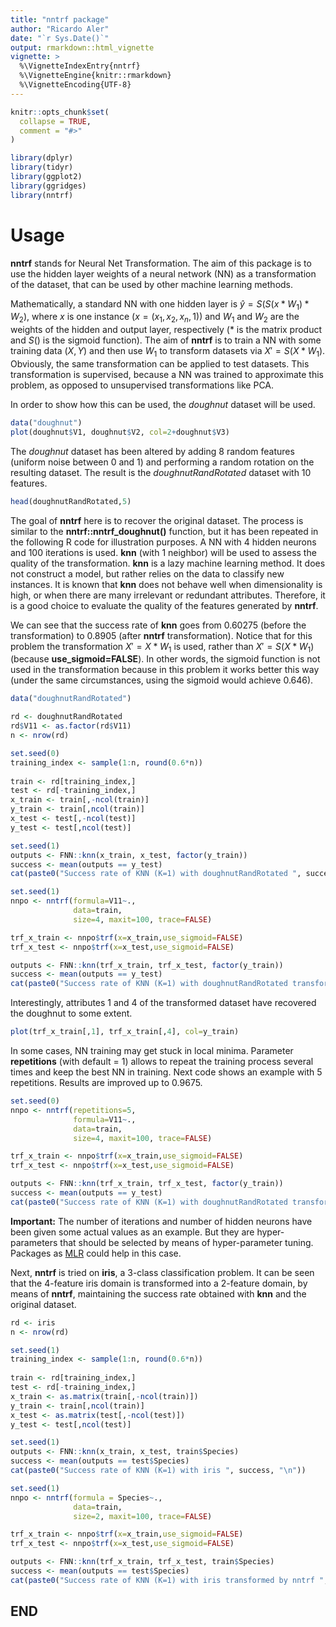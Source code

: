 ```yaml
---
title: "nntrf package"
author: "Ricardo Aler"
date: "`r Sys.Date()`"
output: rmarkdown::html_vignette
vignette: >
  %\VignetteIndexEntry{nntrf}
  %\VignetteEngine{knitr::rmarkdown}
  %\VignetteEncoding{UTF-8}
---
```


```r
knitr::opts_chunk$set(
  collapse = TRUE,
  comment = "#>"
)
```

```r
library(dplyr)
library(tidyr)
library(ggplot2)
library(ggridges)
library(nntrf)
```

# Usage

**nntrf** stands for Neural Net Transformation. The aim of this package is to use the hidden layer weights of a neural network (NN) as a transformation of the dataset, that can be used by other machine learning methods. 

Mathematically, a standard NN with one hidden layer is $\hat{y} = S(S(x*W_1)*W_2)$, where $x$ is one instance ($x = (x_1, x_2, x_n, 1)$) and $W_1$ and $W_2$ are the weights of the hidden and output layer, respectively ($*$ is the matrix product and $S()$ is the sigmoid function). The aim of **nntrf** is to train a NN with some training data $(X,Y)$ and then use $W_1$ to transform datasets via $X' = S(X*W_1)$. Obviously, the same transformation can be applied to test datasets. This transformation is supervised, because a NN was trained to approximate this problem, as opposed to unsupervised transformations like PCA.

In order to show how this can be used, the *doughnut* dataset will be used.

```r
data("doughnut")
plot(doughnut$V1, doughnut$V2, col=2+doughnut$V3)
```

The *doughnut* dataset has been altered by adding 8 random features (uniform noise between 0 and 1) and performing a random rotation on the resulting dataset. The result is the *doughnutRandRotated* dataset with 10 features. 

```r
head(doughnutRandRotated,5)
```

The goal of **nntrf** here is to recover the original dataset. The process is similar to the **nntrf::nntrf_doughnut()** function, but it has been repeated in the following R code for illustration purposes. A NN with 4 hidden neurons and 100 iterations is used. **knn** (with 1 neighbor) will be used to assess the quality of the transformation. **knn** is a lazy machine learning method. It does not construct a model, but rather relies on the data to classify new instances. It is known that **knn** does not behave well when dimensionality is high, or when there are many irrelevant or redundant attributes. Therefore, it is a good choice to evaluate the quality of the features generated by **nntrf**. 

We can see that the success rate of **knn** goes from 0.60275 (before the transformation) to 0.8905 (after **nntrf** transformation). Notice that for this problem the transformation $X' = X*W_1$ is used, rather than $X' = S(X*W_1)$ (because **use_sigmoid=FALSE**). In other words, the sigmoid function is not used in the transformation because in this problem it works better this way (under the same circumstances, using the sigmoid would achieve 0.646).


```r
data("doughnutRandRotated")

rd <- doughnutRandRotated
rd$V11 <- as.factor(rd$V11)
n <- nrow(rd)

set.seed(0)
training_index <- sample(1:n, round(0.6*n))
  
train <- rd[training_index,]
test <- rd[-training_index,]
x_train <- train[,-ncol(train)]
y_train <- train[,ncol(train)]
x_test <- test[,-ncol(test)]
y_test <- test[,ncol(test)] 

set.seed(1)
outputs <- FNN::knn(x_train, x_test, factor(y_train))
success <- mean(outputs == y_test)
cat(paste0("Success rate of KNN (K=1) with doughnutRandRotated ", success, "\n"))

set.seed(1)
nnpo <- nntrf(formula=V11~.,
              data=train,
              size=4, maxit=100, trace=FALSE)

trf_x_train <- nnpo$trf(x=x_train,use_sigmoid=FALSE)
trf_x_test <- nnpo$trf(x=x_test,use_sigmoid=FALSE)

outputs <- FNN::knn(trf_x_train, trf_x_test, factor(y_train))
success <- mean(outputs == y_test)
cat(paste0("Success rate of KNN (K=1) with doughnutRandRotated transformed by nntrf ", success, "\n"))
```
Interestingly, attributes 1 and 4 of the transformed dataset have recovered the doughnut to some extent.

```r
plot(trf_x_train[,1], trf_x_train[,4], col=y_train)
```
In some cases, NN training may get stuck in local minima. Parameter **repetitions** (with default = 1) allows to repeat the training process several times and keep the best NN in training. Next code shows an example with 5 repetitions. Results are improved up to 0.9675. 

```r
set.seed(0)
nnpo <- nntrf(repetitions=5,
              formula=V11~.,
              data=train,
              size=4, maxit=100, trace=FALSE)

trf_x_train <- nnpo$trf(x=x_train,use_sigmoid=FALSE)
trf_x_test <- nnpo$trf(x=x_test,use_sigmoid=FALSE)

outputs <- FNN::knn(trf_x_train, trf_x_test, factor(y_train))
success <- mean(outputs == y_test)
cat(paste0("Success rate of KNN (K=1) with doughnutRandRotated transformed by nntrf ", success, "\n"))
```

**Important:** The number of iterations and number of hidden neurons have been given some actual values as an example. But they are hyper-parameters that should be selected by means of hyper-parameter tuning. Packages as [MLR](https://mlr.mlr-org.com/) could help in this case.

Next, **nntrf** is tried on **iris**, a 3-class classification problem. It can be seen that the 4-feature iris domain is transformed into a 2-feature domain, by means of **nntrf**, maintaining the success rate obtained with **knn** and the original dataset.

```r
rd <- iris
n <- nrow(rd)

set.seed(1)
training_index <- sample(1:n, round(0.6*n))
  
train <- rd[training_index,]
test <- rd[-training_index,]
x_train <- as.matrix(train[,-ncol(train)])
y_train <- train[,ncol(train)]
x_test <- as.matrix(test[,-ncol(test)])
y_test <- test[,ncol(test)]

set.seed(1)
outputs <- FNN::knn(x_train, x_test, train$Species)
success <- mean(outputs == test$Species)
cat(paste0("Success rate of KNN (K=1) with iris ", success, "\n"))

set.seed(1)
nnpo <- nntrf(formula = Species~.,
              data=train,
              size=2, maxit=100, trace=FALSE)

trf_x_train <- nnpo$trf(x=x_train,use_sigmoid=FALSE)
trf_x_test <- nnpo$trf(x=x_test,use_sigmoid=FALSE)

outputs <- FNN::knn(trf_x_train, trf_x_test, train$Species)
success <- mean(outputs == test$Species)
cat(paste0("Success rate of KNN (K=1) with iris transformed by nntrf ", success, "\n"))
```


## END
